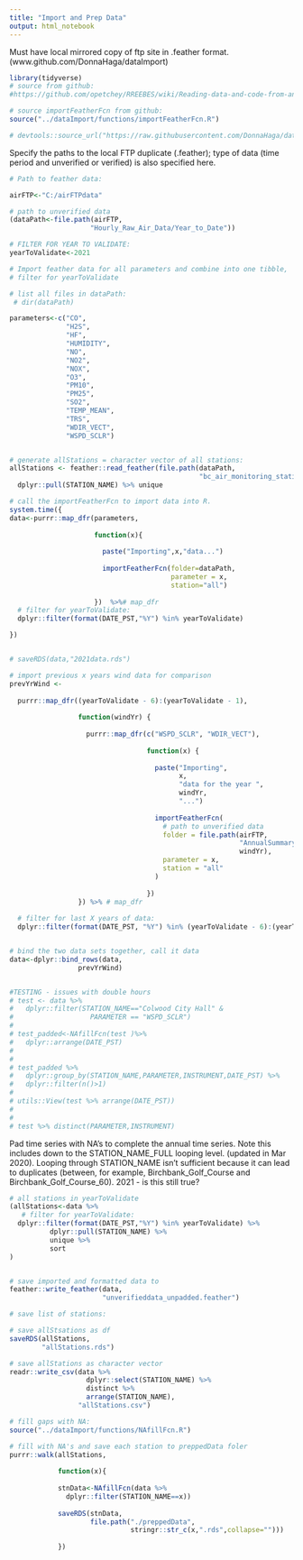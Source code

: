 ```yaml
---
title: "Import and Prep Data"
output: html_notebook
---
```


Must have local mirrored copy of ftp site in .feather format. (www.github.com/DonnaHaga/dataImport)

```r
library(tidyverse)
# source from github:
#https://github.com/opetchey/RREEBES/wiki/Reading-data-and-code-from-an-online-github-repository

# source importFeatherFcn from github:
source("../dataImport/functions/importFeatherFcn.R")

# devtools::source_url("https://raw.githubusercontent.com/DonnaHaga/dataImport/master/functions/importFeatherFcn.R")

```

Specify the paths to the local FTP duplicate (.feather); type of data (time period and unverified or verified) is also specified here.

```r
# Path to feather data: 

airFTP<-"C:/airFTPdata"

# path to unverified data
(dataPath<-file.path(airFTP,
                    "Hourly_Raw_Air_Data/Year_to_Date"))
```

```r

# FILTER FOR YEAR TO VALIDATE:
yearToValidate<-2021

# Import feather data for all parameters and combine into one tibble,
# filter for yearToValidate

# list all files in dataPath:
 # dir(dataPath)

parameters<-c("CO",
              "H2S",
              "HF",
              "HUMIDITY",
              "NO",
              "NO2",
              "NOX",
              "O3",
              "PM10",
              "PM25",
              "SO2",
              "TEMP_MEAN",
              "TRS",
              "WDIR_VECT",
              "WSPD_SCLR")


# generate allStations = character vector of all stations:
allStations <- feather::read_feather(file.path(dataPath,
                                               "bc_air_monitoring_stations.feather")) %>%
  dplyr::pull(STATION_NAME) %>% unique
```

```r
# call the importFeatherFcn to import data into R.
system.time({
data<-purrr::map_dfr(parameters,
                     
                     function(x){
                       
                       paste("Importing",x,"data...")
                       
                       importFeatherFcn(folder=dataPath,
                                        parameter = x,
                                        station="all")
                                        
                     })  %>%# map_dfr
  # filter for yearToValidate:
  dplyr::filter(format(DATE_PST,"%Y") %in% yearToValidate)

})


# saveRDS(data,"2021data.rds")

# import previous x years wind data for comparison
prevYrWind <-
  
  purrr::map_dfr((yearToValidate - 6):(yearToValidate - 1),
                 
                 function(windYr) {
                   
                   purrr::map_dfr(c("WSPD_SCLR", "WDIR_VECT"),
                                  
                                  function(x) {
                                    
                                    paste("Importing",
                                          x,
                                          "data for the year ",
                                          windYr,
                                          "...")
                                    
                                    importFeatherFcn(
                                      # path to unverified data
                                      folder = file.path(airFTP,
                                                         "AnnualSummary",
                                                         windYr),
                                      parameter = x,
                                      station = "all"
                                    )
                                    
                                  })
                 }) %>% # map_dfr
  
  # filter for last X years of data:
  dplyr::filter(format(DATE_PST, "%Y") %in% (yearToValidate - 6):(yearToValidate - 1))


# bind the two data sets together, call it data
data<-dplyr::bind_rows(data,
                 prevYrWind)


#TESTING - issues with double hours
# test <- data %>% 
#   dplyr::filter(STATION_NAME=="Colwood City Hall" & 
#                   PARAMETER == "WSPD_SCLR")
#   
# test_padded<-NAfillFcn(test )%>%
#   dplyr::arrange(DATE_PST)
# 
# 
# test_padded %>%
#   dplyr::group_by(STATION_NAME,PARAMETER,INSTRUMENT,DATE_PST) %>%
#   dplyr::filter(n()>1)
# 
# utils::View(test %>% arrange(DATE_PST))
# 
# 
# test %>% distinct(PARAMETER,INSTRUMENT)
```

Pad time series with NA's to complete the annual time series. Note this includes down to the STATION_NAME_FULL looping level. (updated in Mar 2020). Looping through STATION_NAME isn't sufficient because it can lead to duplicates (between, for example, Birchbank_Golf_Course and Birchbank_Golf_Course_60). 2021 - is this still true?



```r
# all stations in yearToValidate
(allStations<-data %>%
   # filter for yearToValidate:
  dplyr::filter(format(DATE_PST,"%Y") %in% yearToValidate) %>%
          dplyr::pull(STATION_NAME) %>%
          unique %>%
          sort
)



```


```r

# save imported and formatted data to 
feather::write_feather(data,
                       "unverifieddata_unpadded.feather")

# save list of stations:

# save allStsations as df
saveRDS(allStations,
        "allStations.rds")

# save allStations as character vector
readr::write_csv(data %>%
                   dplyr::select(STATION_NAME) %>%
                   distinct %>%
                   arrange(STATION_NAME),
                 "allStations.csv")
```


```r
# fill gaps with NA:
source("../dataImport/functions/NAfillFcn.R")

# fill with NA's and save each station to preppedData foler
purrr::walk(allStations,
            
            function(x){
              
            stnData<-NAfillFcn(data %>%
              dplyr::filter(STATION_NAME==x))
            
            saveRDS(stnData,
                    file.path("./preppedData", 
                              stringr::str_c(x,".rds",collapse="")))
            
            })
```

